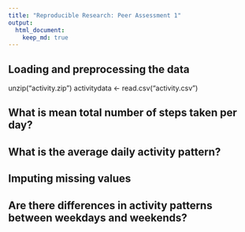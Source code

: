 ```yaml
---
title: "Reproducible Research: Peer Assessment 1"
output: 
  html_document:
    keep_md: true
---
```



## Loading and preprocessing the data

unzip("activity.zip")
activitydata <- read.csv("activity.csv")

## What is mean total number of steps taken per day?



## What is the average daily activity pattern?



## Imputing missing values



## Are there differences in activity patterns between weekdays and weekends?

